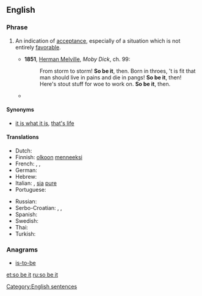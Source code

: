 ==English==

===Phrase===
{{head|en|phrase|head=[[so]] [[be]] [[it]]}}

# {{idiomatic}} An indication of [[acceptance]], especially of a situation which is not entirely [[favorable]].
#* '''1851''', [[w:Herman Melville|Herman Melville]], ''Moby Dick'', ch. 99:
#*: From storm to storm! '''So be it''', then. Born in throes, 't is fit that man should live in pains and die in pangs! '''So be it''', then! Here's stout stuff for woe to work on. '''So be it''', then.
#* {{quote-news|date=February 22|year=2009|title=ABC This Week with George Stephanopoulos|passage=It doesn' t matter which party it is. If the people choose one, a Democrat, then '''so be it'''.}}

====Synonyms====
* {{sense|indication of acceptance}} [[it is what it is]], [[that's life]]

====Translations====
{{trans-top|indication of acceptance}}
* Dutch: {{t-|nl|het zij zo}}
* Finnish: [[olkoon]] [[menneeksi]]
* French: {{t+|fr|soit}}, {{t+|fr|ainsi soit-il}}, {{t-|fr|qu'il en soit ainsi}}
* German: {{t-|de|so sei es}}
* Hebrew: {{t-|he|ניחא|tr=nicha|sc=Hebr}}
* Italian: {{t-|it|transeat}}, [[sia]] [[pure]]
* Portuguese: {{t-|pt|assim seja}}
{{trans-mid}}
* Russian: {{t+|ru|так и быть|tr=tak i býtʹ}}
* Serbo-Croatian: {{t-|sh|neka tako bude}}, {{t-|sh|u redu}}, {{t-|sh|neka}}
* Spanish: {{t-|es|así sea}}
* Swedish: {{t-|sv|då så}}
* Thai: {{t-|th|ทำไปเลยถ้าอยากทำ|tr=tham pai loei tha yak tham|sc=Thai}}
* Turkish: {{t-|tr|öyle olsun}}
{{trans-bottom}}

===Anagrams===
* [[is-to-be#English|is-to-be]]

[[Category:English sentences]]

[[et:so be it]]
[[ru:so be it]]